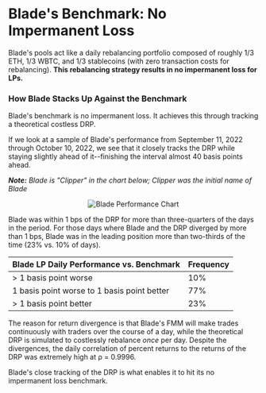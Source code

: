 # Blade's Benchmark: No Impermanent Loss

Blade's pools act like a daily rebalancing portfolio composed of roughly 1/3 ETH, 1/3 WBTC, and 1/3 stablecoins (with zero transaction costs for rebalancing). **This rebalancing strategy results in no impermanent loss for LPs.**

### How Blade Stacks Up Against the Benchmark

Blade's benchmark is no impermanent loss. It achieves this through tracking a theoretical costless DRP.

If we look at a sample of Blade's performance from September 11, 2022 through October 10, 2022, we see that it closely tracks the DRP while staying slightly ahead of it--finishing the interval almost 40 basis points ahead.

_**Note:** Blade is "Clipper" in the chart below; Clipper was the initial name of Blade_

<div align="center">

![Blade Performance Chart](/images/blade/performance-chart.png)

</div>

Blade was within 1 bps of the DRP for more than three-quarters of the days in the period. For those days where Blade and the DRP diverged by more than 1 bps, Blade was in the leading position more than two-thirds of the time (23% vs. 10% of days).

| **Blade LP Daily Performance vs. Benchmark** | **Frequency** |
| -------------------------------------------- | ----------- |
| > 1 basis point worse                        | 10%         |
| 1 basis point worse to 1 basis point better  | 77%         |
| > 1 basis point better                       | 23%         |

The reason for return divergence is that Blade's FMM will make trades continuously with traders over the course of a day, while the theoretical DRP is simulated to costlessly rebalance _once_ per day. Despite the divergences, the daily correlation of percent returns to the returns of the DRP was extremely high at ρ = 0.9996.

Blade's close tracking of the DRP is what enables it to hit its no impermanent loss benchmark.